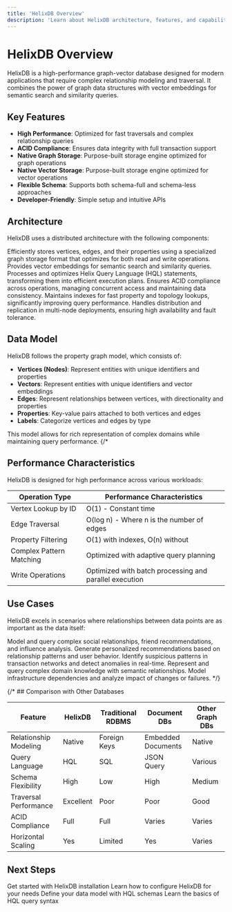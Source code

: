 ```yaml
---
title: 'HelixDB Overview'
description: 'Learn about HelixDB architecture, features, and capabilities'
---
```


# HelixDB Overview

HelixDB is a high-performance graph-vector database designed for modern applications that require complex relationship modeling and traversal. It combines the power of graph data structures with vector embeddings for semantic search and similarity queries.
## Key Features

- **High Performance**: Optimized for fast traversals and complex relationship queries
- **ACID Compliance**: Ensures data integrity with full transaction support
- **Native Graph Storage**: Purpose-built storage engine optimized for graph operations
- **Native Vector Storage**: Purpose-built storage engine optimized for vector operations
- **Flexible Schema**: Supports both schema-full and schema-less approaches
- **Developer-Friendly**: Simple setup and intuitive APIs

## Architecture

HelixDB uses a distributed architecture with the following components:

<AccordionGroup>
  <Accordion title="Storage Layer">
    Efficiently stores vertices, edges, and their properties using a specialized graph storage format that optimizes for both read and write operations.
  </Accordion>
  <Accordion title="Vector Layer">
    Provides vector embeddings for semantic search and similarity queries.
  </Accordion>
  <Accordion title="Query Engine">
    Processes and optimizes Helix Query Language (HQL) statements, transforming them into efficient execution plans.
  </Accordion>
  <Accordion title="Transaction Manager">
    Ensures ACID compliance across operations, managing concurrent access and maintaining data consistency.
  </Accordion>
  <Accordion title="Index Manager">
    Maintains indexes for fast property and topology lookups, significantly improving query performance.
  </Accordion>
  <Accordion title="Cluster Manager">
    Handles distribution and replication in multi-node deployments, ensuring high availability and fault tolerance.
  </Accordion>
</AccordionGroup>

## Data Model

HelixDB follows the property graph model, which consists of:

- **Vertices (Nodes)**: Represent entities with unique identifiers and properties
- **Vectors**: Represent entities with unique identifiers and vector embeddings
- **Edges**: Represent relationships between vertices, with directionality and properties
- **Properties**: Key-value pairs attached to both vertices and edges
- **Labels**: Categorize vertices and edges by type

This model allows for rich representation of complex domains while maintaining query performance.
{/* 
## Performance Characteristics

HelixDB is designed for high performance across various workloads:

| Operation Type | Performance Characteristics |
| -------------- | --------------------------- |
| Vertex Lookup by ID | O(1) - Constant time |
| Edge Traversal | O(log n) - Where n is the number of edges |
| Property Filtering | O(1) with indexes, O(n) without |
| Complex Pattern Matching | Optimized with adaptive query planning |
| Write Operations | Optimized with batch processing and parallel execution |

## Use Cases

HelixDB excels in scenarios where relationships between data points are as important as the data itself:

<CardGroup cols={2}>
  <Card title="Social Networks" icon="users">
    Model and query complex social relationships, friend recommendations, and influence analysis.
  </Card>
  <Card title="Recommendation Engines" icon="thumbs-up">
    Generate personalized recommendations based on relationship patterns and user behavior.
  </Card>
  <Card title="Fraud Detection" icon="shield-halved">
    Identify suspicious patterns in transaction networks and detect anomalies in real-time.
  </Card>
  <Card title="Knowledge Graphs" icon="brain">
    Represent and query complex domain knowledge with semantic relationships.
  </Card>
  <Card title="Network Management" icon="network-wired">
    Model infrastructure dependencies and analyze impact of changes or failures.
  </Card>
</CardGroup> */}

{/* ## Comparison with Other Databases

| Feature | HelixDB | Traditional RDBMS | Document DBs | Other Graph DBs |
| ------- | ------- | ----------------- | ------------ | --------------- |
| Relationship Modeling | Native | Foreign Keys | Embedded Documents | Native |
| Query Language | HQL | SQL | JSON Query | Various |
| Schema Flexibility | High | Low | High | Medium |
| Traversal Performance | Excellent | Poor | Poor | Good |
| ACID Compliance | Full | Full | Varies | Varies |
| Horizontal Scaling | Yes | Limited | Yes | Varies | */}

## Next Steps

<CardGroup cols={2}>
  <Card title="Installation" icon="download" href="essentials/installation">
    Get started with HelixDB installation
  </Card>
  <Card title="Configuration" icon="gear" href="essentials/configuration">
    Learn how to configure HelixDB for your needs
  </Card>
  <Card title="Schema Definition" icon="code" href="essentials/schema-definition">
    Define your data model with HQL schemas
  </Card>
  <Card title="Query Structure" icon="terminal" href="essentials/query-structure">
    Learn the basics of HQL query syntax
  </Card>
</CardGroup> 